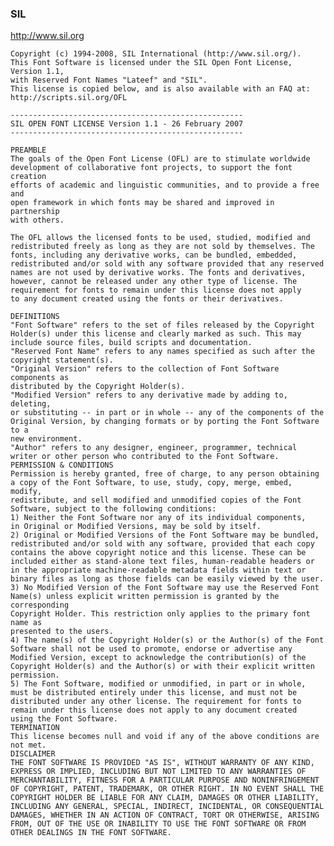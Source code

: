 ### SIL

http://www.sil.org

```text
Copyright (c) 1994-2008, SIL International (http://www.sil.org/).
This Font Software is licensed under the SIL Open Font License, Version 1.1,
with Reserved Font Names "Lateef" and "SIL".
This license is copied below, and is also available with an FAQ at:
http://scripts.sil.org/OFL
 
----------------------------------------------------
SIL OPEN FONT LICENSE Version 1.1 - 26 February 2007
----------------------------------------------------
 
PREAMBLE
The goals of the Open Font License (OFL) are to stimulate worldwide
development of collaborative font projects, to support the font creation
efforts of academic and linguistic communities, and to provide a free and
open framework in which fonts may be shared and improved in partnership
with others.
 
The OFL allows the licensed fonts to be used, studied, modified and
redistributed freely as long as they are not sold by themselves. The
fonts, including any derivative works, can be bundled, embedded,
redistributed and/or sold with any software provided that any reserved
names are not used by derivative works. The fonts and derivatives,
however, cannot be released under any other type of license. The
requirement for fonts to remain under this license does not apply
to any document created using the fonts or their derivatives.
 
DEFINITIONS
"Font Software" refers to the set of files released by the Copyright
Holder(s) under this license and clearly marked as such. This may
include source files, build scripts and documentation.
"Reserved Font Name" refers to any names specified as such after the
copyright statement(s).
"Original Version" refers to the collection of Font Software components as
distributed by the Copyright Holder(s).
"Modified Version" refers to any derivative made by adding to, deleting,
or substituting -- in part or in whole -- any of the components of the
Original Version, by changing formats or by porting the Font Software to a
new environment.
"Author" refers to any designer, engineer, programmer, technical
writer or other person who contributed to the Font Software.
PERMISSION & CONDITIONS
Permission is hereby granted, free of charge, to any person obtaining
a copy of the Font Software, to use, study, copy, merge, embed, modify,
redistribute, and sell modified and unmodified copies of the Font
Software, subject to the following conditions:
1) Neither the Font Software nor any of its individual components,
in Original or Modified Versions, may be sold by itself.
2) Original or Modified Versions of the Font Software may be bundled,
redistributed and/or sold with any software, provided that each copy
contains the above copyright notice and this license. These can be
included either as stand-alone text files, human-readable headers or
in the appropriate machine-readable metadata fields within text or
binary files as long as those fields can be easily viewed by the user.
3) No Modified Version of the Font Software may use the Reserved Font
Name(s) unless explicit written permission is granted by the corresponding
Copyright Holder. This restriction only applies to the primary font name as
presented to the users.
4) The name(s) of the Copyright Holder(s) or the Author(s) of the Font
Software shall not be used to promote, endorse or advertise any
Modified Version, except to acknowledge the contribution(s) of the
Copyright Holder(s) and the Author(s) or with their explicit written
permission.
5) The Font Software, modified or unmodified, in part or in whole,
must be distributed entirely under this license, and must not be
distributed under any other license. The requirement for fonts to
remain under this license does not apply to any document created
using the Font Software.
TERMINATION
This license becomes null and void if any of the above conditions are
not met.
DISCLAIMER
THE FONT SOFTWARE IS PROVIDED "AS IS", WITHOUT WARRANTY OF ANY KIND,
EXPRESS OR IMPLIED, INCLUDING BUT NOT LIMITED TO ANY WARRANTIES OF
MERCHANTABILITY, FITNESS FOR A PARTICULAR PURPOSE AND NONINFRINGEMENT
OF COPYRIGHT, PATENT, TRADEMARK, OR OTHER RIGHT. IN NO EVENT SHALL THE
COPYRIGHT HOLDER BE LIABLE FOR ANY CLAIM, DAMAGES OR OTHER LIABILITY,
INCLUDING ANY GENERAL, SPECIAL, INDIRECT, INCIDENTAL, OR CONSEQUENTIAL
DAMAGES, WHETHER IN AN ACTION OF CONTRACT, TORT OR OTHERWISE, ARISING
FROM, OUT OF THE USE OR INABILITY TO USE THE FONT SOFTWARE OR FROM
OTHER DEALINGS IN THE FONT SOFTWARE.
```